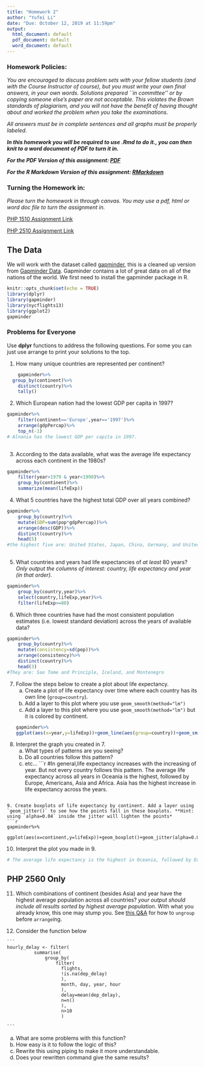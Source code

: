 ```yaml
---
title: "Homework 2"
author: "Yufei Li"
date: "Due: October 12, 2019 at 11:59pm"
output:
  html_document: default
  pdf_document: default
  word_document: default
---
```



<style type="text/css">
.table {

    width: 80%;
    margin-left:10%; 
    margin-right:10%;
}
</style>

### Homework Policies:

*You are encouraged to discuss problem sets with your fellow students (and with the Course Instructor of course), but you must write your own final answers, in your own words. Solutions prepared ``in committee'' or by copying someone else's paper are not acceptable.  This violates the Brown standards of plagiarism, and you will not have the benefit of having thought about and worked the problem when you take the examinations.*

*All answers must be in complete sentences and all graphs must be properly labeled.*

***In this homework you will be required to use .Rmd to do it., you can then knit to a word document of PDF to turn it in.***

***For the PDF Version of this assignment: [PDF](https://raw.githubusercontent.com/php-1510-2510/php-1510-2510.github.io/master/homework/hw2.pdf)***

***For the R Markdown Version of this assignment: [RMarkdown](https://raw.githubusercontent.com/php-1510-2510/php-1510-2510.github.io/master/homework/hw2.Rmd)***

### Turning the Homework in:

*Please turn the homework in through canvas. You may use a pdf, html or word doc file to turn the assignment in.*

[PHP 1510 Assignment Link](https://canvas.brown.edu/courses/1078851/assignments/7744738)

[PHP 2510 Assignment Link](https://canvas.brown.edu/courses/1078852/assignments/7744739)


## The Data



We will work with the dataset called [gapminder](https://github.com/jennybc/gapminder), this is a cleaned up version from [Gapminder Data](http://www.gapminder.org/data/). Gapminder contains a lot of great data on all of the nations of the world. We first need to install the gapminder package in R. 

```r
knitr::opts_chunk$set(echo = TRUE)
library(dplyr)
library(gapminder)
library(nycflights13)
library(ggplot2)
gapminder
```



### Problems for Everyone


Use **dplyr** functions to address the following questions. For some you can just use arrange to print your solutions to the top. 

1. How many unique countries are represented per continent?
```r
    gapminder%>%
  group_by(continent)%>%
    distinct(country)%>%
    tally()

```

2. Which European nation had the lowest GDP per capita in 1997? 
```r
gapminder%>%
    filter(continent=='Europe',year=='1997')%>%
    arrange(gdpPercap)%>%
    top_n(-1)
# Alnania has the lowest GDP per capita in 1997.
    
```

3. According to the data available, what was the average life expectancy across each continent in the 1980s?
```r
gapminder%>%
    filter(year>1979 & year<1990)%>%
    group_by(continent)%>%
    summarize(mean(lifeExp))
```

4. What 5 countries have the highest total GDP over all years combined?
```r
gapminder%>%
    group_by(country)%>%
    mutate(GDP=sum(pop*gdpPercap))%>%
    arrange(desc(GDP))%>%
    distinct(country)%>%
    head(5)
#the highest five are: United States, Japan, China, Germany, and United Kingdom
    
```

5. What countries and years had life expectancies of _at least_ 80 years? *Only output the columns of interest: country, life expectancy and year (in that order).*
```r
gapminder%>%
    group_by(country,year)%>%
    select(country,lifeExp,year)%>%
    filter(lifeExp>=80)
```

6. Which three countries have had the most consistent population estimates (i.e. lowest standard deviation) across the years of available data? 
```r
gapminder%>%
    group_by(country)%>%
    mutate(consistency=sd(pop))%>%
    arrange(consistency)%>%
    distinct(country)%>%
    head(3)
#They are: Sao Tome and Principle, Iceland, and Montenegro
```

7. Follow the steps below to create a plot about life expectancy.  
    a. Create a plot of life expectancy over time where each country has its own line (`group=country`).  
    b. Add a layer to this plot where you use `geom_smooth(method="lm")`
    c. Add a layer to this plot where you use `geom_smooth(method="lm")` but it is colored by continent. 
```r
gapminder%>%
ggplot(aes(x=year,y=lifeExp))+geom_line(aes(group=country))+geom_smooth(method="lm",aes(color=continent))
```
    
8. Interpret the graph you created in 7. 
    a. What types of patterns are you seeing? 
    b. Do all countries follow this pattern? 
    c. etc...
```r
#In general,life expectancy increases with the increasing of year. But not every country follows this pattern. The average life expectancy across all years in Oceania is the highest, followed by Europe, Americans, Asia and Africa. Asia has the highest increase in life expectancy across the years. 

```
    
9. Create boxplots of life expectancy by continent. Add a layer using `geom_jitter()` to see how the points fall in these boxplots. **Hint: using `alpha=0.04` inside the jitter will lighten the points*
```r
gapminder%>%
    ggplot(aes(x=continent,y=lifeExp))+geom_boxplot()+geom_jitter(alpha=0.04)
```

10. Interpret the plot you made in 9. 
```r
# The average life expectancy is the highest in Oceania, followed by Europe, Americas, Asia and Africa. The consistency of life expectancy across years is the highest in Europe. Asia has the lowest consistency. Europe has the most outliers of data, which is below average.
```

## PHP 2560 Only

11. Which combinations of continent (besides Asia) and year have the highest average population across all countries? *your output should include all results sorted by highest average population*. With what you already know, this one may stump you. See [this Q&A](http://stackoverflow.com/q/27207963/654296) for how to `ungroup` before `arrange`ing. 

12.  Consider the function below

    ```
    hourly_delay <- filter(
              summarise(
                  group_by(
                      filter(
                        flights, 
                        !is.na(dep_delay)
                        ),
                        month, day, year, hour
                        ),
                        delay=mean(dep_delay),
                        n=n()
                        ),
                        n>10
                        )
                                          
    ```


  a. What are some problems with this function? 
  b. How easy is it to follow the logic of this? 
  c. Rewrite this using piping to make it more understandable. 
  d. Does your rewritten command give the same results? 
  


